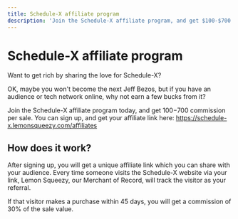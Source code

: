 ```yaml
---
title: Schedule-X affiliate program
description: 'Join the Schedule-X affiliate program, and get $100-$700 commission per sale.'
---
```


# Schedule-X affiliate program

Want to get rich by sharing the love for Schedule-X?

OK, maybe you won't become the next Jeff Bezos, but if you have an audience or tech network online, why not earn a
few bucks from it?

Join the Schedule-X affiliate program today, and get $100-$700 commission per sale. You can sign up, and get your
affiliate link here: https://schedule-x.lemonsqueezy.com/affiliates

## How does it work?

After signing up, you will get a unique affiliate link which you can share with your audience.
Every time someone visits the Schedule-X website via your link, Lemon Squeezy, our Merchant of Record, will track the
visitor as your referral.

If that visitor makes a purchase within 45 days, you will get a commission of 30% of the sale value.
